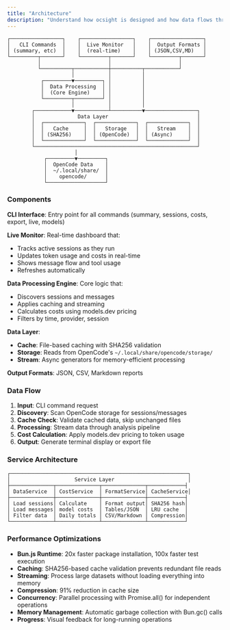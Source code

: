 ```yaml
---
title: "Architecture"
description: "Understand how ocsight is designed and how data flows through the system"
---
```


```
┌─────────────────┐    ┌─────────────────┐    ┌─────────────────┐
│   CLI Commands  │    │  Live Monitor   │    │  Output Formats │
│ (summary, etc)  │    │  (real-time)    │    │ (JSON,CSV,MD)   │
└─────────┬───────┘    └─────────┬───────┘    └─────────┬───────┘
          │                      │                      │
          └──────────┬───────────┼──────────┬───────────┘
                     │           │          │
           ┌─────────▼─────────┐ │          │
           │  Data Processing  │ │          │
           │  (Core Engine)    │ │          │
           └─────────┬─────────┘ │          │
                     │           │          │
        ┌────────────▼───────────┴──────────▼─────────────────┐
        │              Data Layer                             │
        │  ┌─────────────┐  ┌─────────────┐  ┌─────────────┐  │
        │  │   Cache     │  │   Storage   │  │   Stream    │  │
        │  │ (SHA256)    │  │ (OpenCode)  │  │ (Async)     │  │
        │  └─────────────┘  └─────────────┘  └─────────────┘  │
        └─────────────────────────────────────────────────────┘
                      │
            ┌─────────▼─────────┐
            │  OpenCode Data    │
            │  ~/.local/share/  │
            │    opencode/      │
            └───────────────────┘
```

### Components

**CLI Interface**: Entry point for all commands (summary, sessions, costs, export, live, models)

**Live Monitor**: Real-time dashboard that:
- Tracks active sessions as they run
- Updates token usage and costs in real-time
- Shows message flow and tool usage
- Refreshes automatically

**Data Processing Engine**: Core logic that:
- Discovers sessions and messages
- Applies caching and streaming
- Calculates costs using models.dev pricing
- Filters by time, provider, session

**Data Layer**:
- **Cache**: File-based caching with SHA256 validation
- **Storage**: Reads from OpenCode's `~/.local/share/opencode/storage/`
- **Stream**: Async generators for memory-efficient processing

**Output Formats**: JSON, CSV, Markdown reports

### Data Flow

1. **Input**: CLI command request
2. **Discovery**: Scan OpenCode storage for sessions/messages
3. **Cache Check**: Validate cached data, skip unchanged files
4. **Processing**: Stream data through analysis pipeline
5. **Cost Calculation**: Apply models.dev pricing to token usage
6. **Output**: Generate terminal display or export file

### Service Architecture

```
┌──────────────────────────────────────────────────────────┐
│                     Service Layer                        │
├──────────────┬──────────────┬──────────────┬────────────┤
│ DataService  │ CostService  │ FormatService│ CacheService│
├──────────────┼──────────────┼──────────────┼────────────┤
│ Load sessions│ Calculate    │ Format output│ SHA256 hash│
│ Load messages│ model costs  │ Tables/JSON  │ LRU cache  │
│ Filter data  │ Daily totals │ CSV/Markdown │ Compression│
└──────────────┴──────────────┴──────────────┴────────────┘
```

### Performance Optimizations

- **Bun.js Runtime**: 20x faster package installation, 100x faster test execution
- **Caching**: SHA256-based cache validation prevents redundant file reads
- **Streaming**: Process large datasets without loading everything into memory
- **Compression**: 91% reduction in cache size
- **Concurrency**: Parallel processing with Promise.all() for independent operations
- **Memory Management**: Automatic garbage collection with Bun.gc() calls
- **Progress**: Visual feedback for long-running operations